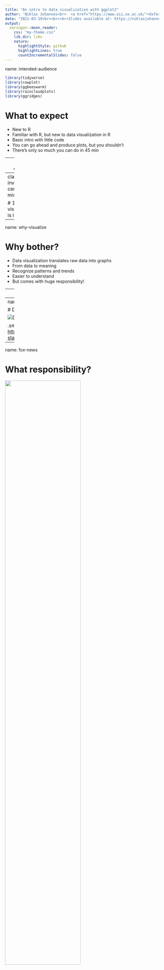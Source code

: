 ```yaml
---
title: "An intro to data visualization with ggplot2"
author: 'Niklas Johannes<br>  <a href="https://www.oii.ox.ac.uk/">Oxford Internet Institute</a><br><a href="http://twitter.com/NiklasJohannes"> <i class="fa fa-twitter fa-fw"></i>&nbsp; @NiklasJohannes</a>'
date: "2021-03-19<br><br><br>Slides available at: https://niklasjohannes.github.io/intro-ggplot2/"
output:
  xaringan::moon_reader:
    css: "my-theme.css"
    lib_dir: libs
    nature:
      highlightStyle: github
      highlightLines: true
      countIncrementalSlides: false
---
```

name: intended-audience

```r
library(tidyverse)
library(cowplot)
library(ggbeeswarm)
library(raincloudplots)
library(ggridges)
```


# What to expect

- New to R
- Familiar with R, but new to data visualization in R
- Basic intro with little code
- You can go ahead and produce plots, but you shouldn't
- There's only so much you can do in 45 min

---
name: outline

# Outline

1. Why visualization is important
2. Some basic principles of data visualization
3. Why R (and ggplot2)?
4. Some basic examples
5. Questions

---
class: inverse, center, middle

# 1. Why visualization is important

---
name: why-visualize

# Why bother?

- Data visualization translates raw data into graphs
- From data to meaning
- Recognize patterns and trends
- Easier to understand
- But comes with huge responsibility!

---
name: anscombe

# Anscombe's Quartett
<img src="https://upload.wikimedia.org/wikipedia/commons/thumb/e/ec/Anscombe%27s_quartet_3.svg/1200px-Anscombe%27s_quartet_3.svg.png" width="70%" align="center" />


.small[<https://en.wikipedia.org/wiki/Anscombe%27s_quartet>]
---
name: datasaurus

# Datasaurus Dozen

![Datasaurus](https://blog.revolutionanalytics.com/downloads/DataSaurus%20Dozen.gif)

.small[(Alberto Cairo, <https://www.autodesk.com/research/publications/same-stats-different-graphs>)]
---
name: fox-news

# What responsibility?
<img src="http://freerangestats.info/img/0176-fox-original.jfif" width="70%" align="center" />

.small[(Recreate properly with ggplot2: <http://freerangestats.info/blog/2020/04/06/crazy-fox-y-axis>)

(More examples: <https://www.reddit.com/r/dataisugly/>)]
---
name: propaganda

# What responsibility?

.pull-left[![Propaganda](materials/election.jpg)]

.pull-right[
- Hiding relevant data to highlight what benefits us
- Displaying too much data to obscure reality
- Using graphic forms in inappropriate ways (distorting the data)
]

.small[(Cairo, A. (2015). Graphics lies, misleading visuals. In New challenges for data design (pp. 103-116). Springer, London.)]

---
name: distorted-academia

# What responsibility?

```r
dat <- 
  tibble(
    Value = c(3.7, 4.1),
    Group = c("Control", "Treatment")
  )
```

.pull-left[
```r
ggplot(dat, aes(x = Group, y = Value)) +
  geom_bar(stat = "identity")
```
]

.pull-right[
```r
ggplot(dat, aes(x = Group, y = Value)) +
  geom_bar(stat = "identity") +
  ylim(c(0,100))
```
]

---
class: inverse, center, middle

# 2. Some basic principles of data visualization

---
name: principles1

# Principles

1. **Keep it simple and stupid**

.pull-left[
```r
dat <- 
  tibble(
    x = rnorm(100),
    y = 0.2 * x + rnorm(100),
    gender = rep(c("men", "women"), each = 50)
  )

ggplot(data = dat, aes(x, y, color = gender)) +
  geom_point()
```
]

.pull-right[
```r
ggplot(data = dat, aes(x, y, color)) +
  geom_point() +
  theme_cowplot()
```

]
---
name: principles2

# Principles

1. Keep it simple and stupid
2. **Show your data**

<img src="materials/bar_graphs.png" width="60%" align="center" />


.small[(From Weissgerber, T. L., Milic, N. M., Winham, S. J., & Garovic, V. D. (2015). Beyond bar and line graphs: time for a new data presentation paradigm. PLoS Biol, 13(4), e1002128.)]
---

name: principles2.2

# Principles

1. Keep it simple and stupid
2. **Show your data**

![Bar-bar-graphs](materials/kickstarter.jpg)

.small[(From <https://www.kickstarter.com/projects/1474588473/barbarplots>)]
---
name: principles3

# Principles

1. Keep it simple and stupid
2. Show your data
3. **Data-to-ink ratio (Tufte)**

.pull-left[
![Low-Ratio](https://infovis-wiki.net/w/images/2/2e/Dir1.png)
]

.pull-right[
![High-Ratio](https://infovis-wiki.net/w/images/1/1b/Dir2.png)
]

.small[(From <https://infovis-wiki.net/wiki/Data-Ink_Ratio>)]
---
name: principles4

# Principles

1. Keep it simple and stupid
2. Show your data
3. Data-to-ink ratio (Tufte)
4. **Know what you want to communicate**

.pull-left[
```r
ggplot(data = dat, aes(x, y, color = gender)) +
  geom_point() +
  facet_wrap(~ gender) +
  theme_cowplot() +
  theme(legend.position = "none")
```
]

.pull-right[
```r
ggplot(data = dat, aes(x, color = gender)) +
  geom_density() +
  theme_cowplot()
```
]
---
name: principles5

# Principles

1. Keep it simple and stupid
2. Show your data
3. Data-to-ink ratio (Tufte)
4. Know what you want to communicate
5. **In proportion and with correct axes**

.pull-left[
![Two-Axes](https://blog.datawrapper.de/img/full-180508_index2.png)
]

.pull-right[
![Two-Axes-Two-Plots](https://blog.datawrapper.de/img/full-180508_index10.png)
]

.small[(From <https://blog.datawrapper.de/dualaxis/>)]
---
name: principles6

# Principles

1. Keep it simple and stupid
2. Show your data
3. Data-to-ink ratio (Tufte)
4. Know what you want to communicate
5. In proportion and with correct axes
6. **Use color, size, position to make clear what's important**

.pull-left[
```r
dat <- 
  tibble(
    gender = rep(c("men", "women"), each = 100),
    x = rnorm(200)
  ) %>% 
  mutate(
    y = if_else(gender == "men", x * 0.1 + rnorm(100), x * 0.8 + rnorm(100))
  )

ggplot(dat, aes(x, y, shape = gender))+
  geom_point() +
  geom_smooth(method = "lm", color = "black")
```

]

.pull-right[
```r
ggplot(dat, aes(x, y, color = gender))+
  geom_point() +
  geom_smooth(method = "lm") +
  theme_cowplot()
```
]
---
class: inverse, center, middle

# 3. Why R (and ggplot2)?

---
name: why-ggplot

# Why R (and ggplot2)?

- Reusable, reproducible, efficient
- `ggplot2` de facto standard for R users
- Flexible, highly customizable
- Consistent underlying logic in creating graphs: (Layered) grammar of graphics
- Publication-level output
- Active user base with infinite resources online (Stackoverflow etc.)
- Pretty

---
name: ggplotbook

# Go-to resource

<img src="https://ggplot2-book.org/cover.jpg" width="30%" align="center" />

<https://ggplot2-book.org/index.html>

---
name: grammar1

# Grammar of graphics

> In brief, the grammar tells us that a **graphic maps the data to the aesthetic attributes (colour, shape, size) of geometric objects** (points, lines, bars).

> The grammar makes it easier for you to **iteratively update a plot, changing a single feature at a time**. The grammar is also useful because it suggests the high-level aspects of a plot that can be changed, giving you a framework to think about graphics, and hopefully **shortening the distance from mind to paper**. It also encourages the use of graphics customised to a particular problem, rather than relying on specific chart types.

---
name: grammar2

# Grammar of graphics

<img src="https://miro.medium.com/max/3840/1*mcLnnVdHNg-ikDbHJfHDNA.png" width="80%" class="center" />

- Think of the layers as building blocks
- Combine and shuffle them to create any kind of graph you want
- The use of these layers is hierarchical and logically consistent

.small[(From <https://towardsdatascience.com/a-comprehensive-guide-to-the-grammar-of-graphics-for-effective-visualization-of-multi-dimensional-1f92b4ed4149>)

(See Wickham's [paper](http://vita.had.co.nz/papers/layered-grammar.pdf))]
---
name: layers

# So what are these layers?

- **data**: observations organized as variables
- **aesthetic mapping**: maps variables in the data to aesthetic qualities/categories (e.g., variables to color or shape)
- **scales**: implement the mapping, turning values in the data into values in the graph (e.g., how groups get assigned colors, create axes and legends)
- **geometric objects (geoms)**: turns values in the data into geometric objects (e.g., points lines)
- **stats**: summarize and transform data values
- **facets**: how shall we "split up" the graph into displaying subsets of the data
- **coord**: coordinate system, how are data coordinates translated to the space of the graph
- **themes**: fine-tune the looks of your graph
---
name: layers-data1

# Data

```r
knitr::kable(head(mtcars), format = "html")
```
```r
my_cars <- 
  mtcars %>% 
  mutate(
    cyl = as.factor(cyl)
  )
```

---
name: layers-data2

# Data
.pull-left[
Nothing happens yet: We just told `ggplot2` what data to translate to a graph.
```r
ggplot(data = my_cars)
```
]

.pull-right[
```r
ggplot(data = my_cars)
```
]
---
name: layers-aesthetics

# Aesthetic mapping

.pull-left[
Next, we tell `ggplot2` what variables to map to which properties: the `mpg` variable to the x axis and the `disp` variable to the y axis.
```r
ggplot(
  data = my_cars,
  aes( #<<
    x = mpg, #<<
    y = disp #<<
  ) #<<
)
```
]

.pull-right[
```r
ggplot(
  data = my_cars,
  aes( #<<
    x = mpg, #<<
    y = disp #<<
  ) #<<
)
```
]

---
name: layers-geoms

# Geoms

.pull-left[
Time to translate those mappings into something we can see: a point for each x-y-combination.
```r
ggplot(
  data = my_cars,
  aes(
    x = mpg,
    y = disp
  )
) +
  geom_point() #<<
```
]

.pull-right[
```r
ggplot(
  data = my_cars,
  aes(
    x = mpg,
    y = disp
  )
) +
  geom_point() #<<
```
]

---
name: layers-facets

# Facets

.pull-left[
Now we tell `ggplot2` that we want to display subsets of the data, with one facet per set.
```r
ggplot(
  data = my_cars,
  aes(
    x = mpg,
    y = disp
  )
) +
  geom_point() +
  facet_wrap(~ cyl) #<<
```
]

.pull-right[
```r
ggplot(
  data = my_cars,
  aes(
    x = mpg,
    y = disp
  )
) +
  geom_point() +
  facet_wrap(~ cyl)
```
]

---
name: revisit-aesthetics1

# Back to aesthetic mapping

.pull-left[
Let's add another aesthetic: We tell `ggplot2` that we want another variable mapped to a separate visual property: not one of the axes, but color this time.
```r
ggplot(
  data = my_cars,
  aes(
    x = mpg,
    y = disp,
    color = cyl #<<
  )
) +
  geom_point() 
```
]

.pull-right[
```r
ggplot(
  data = my_cars,
  aes(
    x = mpg,
    y = disp,
    color = cyl
  )
) +
  geom_point()
```
]

---
name: revisit-aesthetics2

# Back to aesthetic mapping

.pull-left[
What's happening? Why can't we just assign the color inside the geom?
```r
ggplot(
  data = my_cars,
  aes(
    x = mpg,
    y = disp
  )
) +
  geom_point(
    color = cyl #<<
  ) 
```
]

---
name: revisit-aesthetics3

# Back to aesthetic mapping

.pull-left[
The `color` argument inside our geom expects, well, a color. We're not saying "Map the values in this variable to different colors". We're saying "All points in this geom should have the color `cyl`." But `cyl` isn't a color.
```r
ggplot(
  data = my_cars,
  aes(
    x = mpg,
    y = disp
  )
) +
  geom_point(
    color = "pink" #<<
  ) 
```
]

.pull-right[
```r
ggplot(
  data = my_cars,
  aes(
    x = mpg,
    y = disp
  )
) +
  geom_point(
    color = "pink"
  )
```
]

---
name: revisit-aesthetics4

# Back to aesthetic mapping

.pull-left[
For mapping color (i.e., an aesthetic) we need the `aes` (= aesthetics) argument. We can put this argument into our geom specifically instead of specifying it for the entire plot.
```r
ggplot(
  data = my_cars,
  aes(
    x = mpg,
    y = disp
  )
) +
  geom_point(
    aes( #<<
      color = cly #<<
    ) #<<
  ) 
```
]

.pull-right[
```r
ggplot(
  data = my_cars,
  aes(
    x = mpg,
    y = disp
  )
) +
  geom_point(
    aes(
      color = cyl
    )
  ) 
```
]

---
name: revisit-geoms1

# Back to geoms

.pull-left[
Let's add another geom: this is where the layer grammar really has its strengths.
```r
ggplot(
  data = my_cars,
  aes(
    x = mpg,
    y = disp,
    color = cyl
  )
) +
  geom_point() +
  geom_smooth( #<<
    method = "lm" #<<
  ) #<<
```
]

.pull-right[
```r
ggplot(
  data = my_cars,
  aes(
    x = mpg,
    y = disp,
    color = cyl
  )
) +
  geom_point() +
  geom_smooth( #<<
    method = "lm" #<<
  ) #<<
```
]

---
name: revisit-geoms2

# Back to geoms

.pull-left[
Where we map aesthetics matters: If we map the `cyl` variable to color only in the point geom, that's the only place where the colors are assigned, but not for the regression lines.
```r
ggplot(
  data = my_cars,
  aes(
    x = mpg,
    y = disp
  )
) +
  geom_point(
    aes( #<<
      color = cyl #<<
    ) #<<
  ) +
  geom_smooth(
    method = "lm"
  )
```
]

.pull-right[
We didn't tell `ggplot2` anywhere that the line colors should be mapped to a variable.
```r
ggplot(
  data = my_cars,
  aes(
    x = mpg,
    y = disp
  )
) +
  geom_point(
    aes(
      color = cyl
    )
  ) +
  geom_smooth(
    method = "lm"
  )
```
]

---
name: revisit-geoms3

# Back to geoms

.pull-left[
So we can map for each geom.
```r
ggplot(
  data = my_cars,
  aes(
    x = mpg,
    y = disp
  )
) +
  geom_point(
    aes( #<<
      color = cyl #<< 
    ) #<<
  ) +
  geom_smooth(
    aes( #<<
      color = cyl #<<
    ), #<<
    method = "lm"
  )
```
]

.pull-right[
```r
ggplot(
  data = my_cars,
  aes(
    x = mpg,
    y = disp
  )
) +
  geom_point(
    aes(
      color = cyl
    )
  ) +
  geom_smooth(
    aes(
      color = cyl
    ),
    method = "lm"
  )
```
]

---
name: revisit-geoms4

# Back to geoms

.pull-left[
Or each geom "inherits" from our initial mapping.
```r
ggplot(
  data = my_cars,
  aes(
    x = mpg,
    y = disp,
    color = cyl #<<
  )
) +
  geom_point() +
  geom_smooth(
    method = "lm"
  )
```
]

.pull-right[
```r
ggplot(
  data = my_cars,
  aes(
    x = mpg,
    y = disp,
    color = cyl
  )
) +
  geom_point() +
  geom_smooth(
    method = "lm"
  )
```
]

---
name: scales

# What about the scales layer?

.pull-left[
Now we scale from the data realm (i.e., our data frame) to the aesthetic realm. In our case: Adjust axis-range.
```r
ggplot(
  data = my_cars,
  aes(
    x = mpg,
    y = disp
  )
) +
  scale_x_continuous( #<<
    name = "Miles per Gallon", #<<
    limits = c(8, 36) #<<
  ) + #<<
  scale_y_continuous( #<<
    name = "Displacement", #<<
    limits = c(0, 550) #<<
  ) + #<<
  geom_point()
```
]

.pull-right[
```r
ggplot(
  data = my_cars,
  aes(
    x = mpg,
    y = disp
  )
) +
  scale_x_continuous(
    name = "Miles per Gallon",
    limits = c(8, 36)
  ) +
  scale_y_continuous(
    name = "Displacement",
    limits = c(0, 550)
  ) +
  geom_point()
```
]

---
name: scales2

# What about the scales layer?

.pull-left[
`ggplot2` scales automatically to see the full data, but you can overwrite that.
```r
ggplot(
  data = my_cars,
  aes(
    x = mpg,
    y = disp
  )
) +
  scale_x_continuous( #<<
    name = "Miles per Gallon", #<<
    limits = c(10, 15) #<<
  ) + #<<
  scale_y_continuous( #<<
    name = "Displacement", #<<
    limits = c(200, 400) #<<
  ) + #<<
  geom_point()
```
]

.pull-right[
```r
ggplot(
  data = my_cars,
  aes(
    x = mpg,
    y = disp
  )
) +
  scale_x_continuous(
    name = "Miles per Gallon",
    limits = c(10, 15)
  ) +
  scale_y_continuous(
    name = "Displacement",
    limits = c(200, 400)
  ) +
  geom_point()
```
]

---
name: stats1

# The stats layer

.pull-left[
Here we tell `ggplot2` to do the work for us: Don't count how many cars with each number of `cyl` there are, but calculate the mean for each group of `cyl`.
```r
ggplot(
  data = my_cars,
  aes(
    x = cyl,
    y = disp
  )
) +
  stat_summary( #<<
    fun = "mean", #<<
    geom = "bar" #<<
  ) #<<
```
]

.pull-right[
```r
ggplot(
  data = my_cars,
  aes(
    x = cyl,
    y = disp
  )
) +
  stat_summary(
    fun = "mean",
    geom = "bar"
  )
```
]

---
name: stats2

# The stats layer

.pull-left[
Then we tell `ggplot2` to also calculate error bars.
```r
ggplot(
  data = my_cars,
  aes(
    x = cyl,
    y = disp
  )
) +
  stat_summary(
    fun = "mean",
    geom = "bar"
  ) +
  stat_summary( #<<
    fun.data = mean_cl_normal, #<<
    geom = "errorbar", #<<
    width = 0.05 #<<
  )#<<
```
]

.pull-right[
```r
ggplot(
  data = my_cars,
  aes(
    x = cyl,
    y = disp
  )
) +
  stat_summary(
    fun = "mean",
    geom = "bar"
  ) +
  stat_summary(
    fun.data = mean_cl_normal,
    geom = "errorbar",
    width = 0.05
  )
```
]

---
name: stats3

# The stats layer

I prefer to calculate summary stats myself and visualize them directly with ggplot.
```r
my_stats <- 
  my_cars %>% 
  group_by(cyl) %>% 
  summarise(
    mean = mean(disp),
    ci_low = mean_cl_normal(disp)[1, 2],
    ci_high = mean_cl_normal(disp)[1, 3]
  )
```

```r
knitr::kable(head(my_stats), format = "html")
```

---
name: manual-stats1

# Creating graphs from own summary stats

.pull-left[
Then we tell `ggplot2` to visualize the stats that we calculated: first a geom for the means.
```r
ggplot(
  data = my_stats, #<<
  aes(
    x = cyl,
    y = mean
  )
) +
  geom_bar( #<<
    stat = "identity" #<<
  ) #<<
```
]

.pull-right[
```r
ggplot(
  data = my_stats, #<<
  aes(
    x = cyl,
    y = mean
  )
) +
  geom_bar( #<<
    stat = "identity" #<<
  ) #<<
```
]

---
name: manual-stats2

# Creating graphs from own summary stats

.pull-left[
Then a geom for the error bars, where we tell `ggplot2` where the error bars should begin and end.
```r
ggplot(
  data = my_stats,
  aes(
    x = cyl,
    y = mean
  )
) +
  geom_bar(
    stat = "identity"
  ) +
  geom_errorbar( #<<
    aes( #<<
      ymin = ci_low, #<<
      ymax = ci_high #<<
    ), #<<
    width = 0.05 #<<
  ) #<<
```
]

.pull-right[
```r
ggplot(
  data = my_stats, #<<
  aes(
    x = cyl,
    y = mean
  )
) +
  geom_bar(
    stat = "identity"
  ) +
  geom_errorbar(
    aes(
      ymin = ci_low,
      ymax = ci_high
    ),
    width = 0.05
  )
```
]

---
name: why-own-stats

# Why would we do that?

Remember the principle of showing your data?

![Bar-bar-graphs](materials/kickstarter.jpg)

---
name: mixing-data-frames

# Showing both raw and aggregated data

.pull-left[
We can start with showing the raw data (i.e., individual data points).
```r
ggplot(
  data = my_cars, #<<
  aes(
    x = cyl,
    y = disp,
    color = cyl
  )
) +
  geom_point()
```
]

.pull-right[
```r
ggplot(
  data = my_cars,
  aes(
    x = cyl,
    y = disp,
    color = cyl
  )
) +
  geom_point()
```
]

---
name: mixing-data-frames2

# Showing both raw and aggregated data

.pull-left[
Let's add a bit of jitter so it's easier to see the points.
```r
ggplot(
  data = my_cars,
  aes(
    x = cyl,
    y = disp,
    color = cyl
  )
) +
  geom_point(
    position = position_dodge2(0.2) #<<
  )
```
]

.pull-right[
```r
ggplot(
  data = my_cars,
  aes(
    x = cyl,
    y = disp,
    color = cyl
  )
) +
  geom_point(
    position = position_dodge2(0.2)
  )
```
]
---
name: mixing-data-frames3

# Showing both raw and aggregated data

.pull-left[
Now `ggplot2` doesn't have to calculate summary stats for us. We can add a geom that refers to a different data set that contains that info: our summary stats.
.small[
```r
ggplot(
  data = my_cars,
  aes(
    x = cyl,
    y = disp,
    color = cyl
  )
) +
  geom_point(
    position = position_dodge2(0.2)
  ) +
  geom_point(
    data = my_stats, #<<
    aes( #<<
      x = cyl, #<<
      y = mean, #<<
      color = cyl #<<
    ) #<<
  )
```
]
]

.pull-right[
```r
ggplot(
  data = my_cars,
  aes(
    x = cyl,
    y = disp,
    color = cyl
  )
) +
  geom_point(
    position = position_dodge2(0.2)
  ) +
  geom_point(
    data = my_stats,
    aes(
      x = cyl,
      y = mean,
      color = cyl
    )
  )
```
]
---
name: mixing-data-frames4

# Showing both raw and aggregated data

.pull-left[
Our summary stats data set also contains the lower and upper CI. We include a geom to visualize them.
.small[
```r
ggplot(
  data = my_cars,
  aes(
    x = cyl,
    y = disp,
    color = cyl
  )
) +
  geom_point(
    position = position_dodge2(0.2)
  ) +
  geom_point(
    data = my_stats,
    aes(
      x = cyl,
      y = mean,
      color = cyl
    )
  ) +
  geom_errorbar( #<<
    data = my_stats, #<<
    aes( #<<
      x = cyl, #<<
      y = mean, #<<
      ymin = ci_low, #<<
      ymax = ci_high, #<<
      color = cyl #<<
    ), #<<
    width = 0 #<<
  ) #<<
```
]
]

.pull-right[
```r
ggplot(
  data = my_cars,
  aes(
    x = cyl,
    y = disp,
    color = cyl
  )
) +
  geom_point(
    position = position_dodge2(0.2)
  ) +
  geom_point(
    data = my_stats,
    aes(
      x = cyl,
      y = mean,
      color = cyl
    )
  ) +
  geom_errorbar(
    data = my_stats,
    aes(
      x = cyl,
      y = mean,
      ymin = ci_low,
      ymax = ci_high,
      color = cyl
    ),
    width = 0
  )
```
]
---
name: making-it-pretty

# Making it pretty
.small[

.pull-left[
```r
ggplot(
  data = my_cars,
  aes(
    x = cyl,
    y = disp,
    color = cyl
  )
) +
  geom_point(
    position = position_dodge2(0.2)
  ) +
  geom_point(
    data = my_stats,
    size = 4, #<<
    aes(
      x = cyl,
      y = mean,
      color = cyl
    )
  ) +
  geom_errorbar(
    data = my_stats,
    aes(
      x = cyl,
      y = mean,
      ymin = ci_low,
      ymax = ci_high,
      color = cyl
    ),
    width = 0
  ) +
  scale_x_discrete(name = "Numer of Cylinders") + #<<
  scale_y_continuous(name = "Displacement") + #<<
  theme_cowplot() + #<<
  theme(legend.position = "none") #<<
```
]
]

.pull-right[
```r
ggplot(
  data = my_cars,
  aes(
    x = cyl,
    y = disp,
    color = cyl
  )
) +
  geom_point(
    position = position_dodge2(0.2)
  ) +
  geom_point(
    size = 4,
    data = my_stats,
    aes(
      x = cyl,
      y = mean,
      color = cyl
    )
  ) +
  geom_errorbar(
    data = my_stats,
    aes(
      x = cyl,
      y = mean,
      ymin = ci_low,
      ymax = ci_high,
      color = cyl
    ),
    width = 0
  ) +
  scale_x_discrete(name = "Numer of Cylinders") +
  scale_y_continuous(name = "Displacement") +
  theme_cowplot() +
  theme(legend.position = "none")
```
]

---
name: layers-as-objects1

# Graphs (and layers) as objects

R is an object-based language, and `ggplot2` is not exception. It saves us time and makes treating layers of the plot as building blocks easier.

.pull-left[
```r
# assign the object
layer1 <- 
  ggplot(
    data = my_cars,
    aes(
      x = cyl,
      y = disp,
      color = cyl
    )
  )
# call the object
layer1
```
]

.pull-right[
```r
# assign the objects
layer1 <- 
  ggplot(
    data = my_cars,
    aes(
      x = cyl,
      y = disp,
      color = cyl
    )
  )
# call the object
layer1
```
]
---
name: layers-as-objects3

# Graphs (and layers) as objects

Assigning components let's us experiment with different layers and geoms.

.pull-left[
```r
layer2 <- 
  geom_point(
    position = position_dodge2(0.2)
  )

# call objects
layer1 + layer2
```
]

.pull-right[
```r
layer2 <- 
  geom_point(
    position = position_dodge2(0.2)
  )

# call objects
layer1 + layer2
```
]
---
name: layers-as-objects4

# Graphs (and layers) as objects

Assigning components let's us experiment with different layers and geoms.

.pull-left[
```r
layer2 <- 
  geom_violin() #<<

# call objects
layer1 + layer2
```
]

.pull-right[
```r
layer2 <- 
  geom_violin() #<<

# call objects
layer1 + layer2
```
]
---
name: layers-as-objects5

# Graphs (and layers) as objects

This way, we can recreate the previous figure with a different geom.

.small[
.pull-left[
```r
our_figure <- 
  layer1 +
  layer2 +
  geom_point(
    data = my_stats,
    aes(
      x = cyl,
      y = mean,
      color = cyl
    )
  ) +
  geom_errorbar(
    data = my_stats,
    aes(
      x = cyl,
      y = mean,
      ymin = ci_low,
      ymax = ci_high,
      color = cyl
    ),
    width = 0
  ) +
  scale_x_discrete(name = "Numer of Cylinders") +
  scale_y_continuous(name = "Displacement") +
  theme_cowplot() +
  theme(legend.position = "none")

# call figure
our_figure
```
]
]

.pull-right[
```r
our_figure <- 
  layer1 +
  layer2 +
  geom_point(
    data = my_stats,
    aes(
      x = cyl,
      y = mean,
      color = cyl
    )
  ) +
  geom_errorbar(
    data = my_stats,
    aes(
      x = cyl,
      y = mean,
      ymin = ci_low,
      ymax = ci_high,
      color = cyl
    ),
    width = 0
  ) +
  scale_x_discrete(name = "Numer of Cylinders") +
  scale_y_continuous(name = "Displacement") +
  theme_cowplot() +
  theme(legend.position = "none")

our_figure
```
]

---
name: save-graph

# Saving graphs

Submitting figures to a journal in the right format, size, and resolution can be a real pain. Thankfully, `ggplot2` makes it easy.
```r
ggsave(
  plot = our_figure, # which graph to save
  filename = "figures/figure1.tiff",
  dpi = 300, # resolution
  height = 10,
  width = 8,
  units = "in"
)
```

---
class: inverse, center, middle

# 4. Some basic examples

---
name: histograms1

# Showing distributions: Histograms
.pull-left[
```r
ggplot(
  data = iris,
  aes(
    x = Sepal.Length
  )
) +
  geom_histogram(
    fill = "#009E73"
  ) +
  labs(
    x = "Sepal length",
    y = "Frequency"
  ) +
  theme_cowplot()
```
]

.pull-right[
```r
ggplot(
  data = iris,
  aes(
    x = Sepal.Length
  )
) +
  geom_histogram(
    fill = "#009E73"
  ) +
  labs(
    x = "Sepal length",
    y = "Frequency"
  ) +
  theme_cowplot()
```
]
---
name: histograms2

# Showing distributions: Histograms

<img src="https://royalsocietypublishing.org/cms/asset/f0e521bc-ad59-4933-b86f-a1b11bc009d4/rsos202049f01.jpg" width="70%" align="center" />

.small[(From <https://royalsocietypublishing.org/doi/10.1098/rsos.202049>)]
---
name: density1

# Showing distributions: Densityplots

.pull-left[
```r
ggplot(
  data = iris,
  aes(
    x = Sepal.Length
  )
) +
  geom_density(
    fill = "#009E73",
    color = "#009E73"
  ) +
  labs(
    x = "Sepal length",
    y = "Density"
  ) +
  theme_cowplot()
```
]

.pull-right[
```r
ggplot(
  data = iris,
  aes(
    x = Sepal.Length
  )
) +
  geom_density(
    fill = "#009E73",
    color = "#009E73"
  ) +
  labs(
    x = "Sepal length",
    y = "Density"
  ) +
  theme_cowplot()
```
]
---
name:density2

# Showing distributions: Densityplots by group

.pull-left[
We can show distributions in one graph.
```r
ggplot(
  data = iris,
  aes(
    x = Sepal.Length,
    color = Species, #<<
    fill = Species #<<
  )
) +
  geom_density(
    alpha = 0.2
  ) +
  scale_fill_manual(values = c("#E69F00", "#56B4E9", "#009E73")) +
  scale_color_manual(values = c("#E69F00", "#56B4E9", "#009E73")) +
  labs(
    x = "Sepal length",
    y = "Density"
  ) +
  theme_cowplot()
```
.small[Color from <https://www.datanovia.com/en/blog/ggplot-colors-best-tricks-you-will-love/#use-a-colorblind-friendly-palette>]
]

.pull-right[
```r
ggplot(
  data = iris,
  aes(
    x = Sepal.Length,
    color = Species, #<<
    fill = Species #<<
  )
) +
  geom_density(
    alpha = 0.2
  ) +
  scale_fill_manual(values = c("#E69F00", "#56B4E9", "#009E73")) +
  scale_color_manual(values = c("#E69F00", "#56B4E9", "#009E73")) +
  labs(
    x = "Sepal length",
    y = "Density"
  ) +
  theme_cowplot()
```
]
---
name:density3

# Showing distributions: Densityplots by group

.pull-left[
Or we show distributions by including a facet which shows subsets of the data.
```r
ggplot(
  data = iris,
  aes(
    x = Sepal.Length,
    color = Species,
    fill = Species
  )
) +
  geom_density(
    alpha = 0.2
  ) +
  facet_wrap(~ Species) + #<<
  scale_fill_manual(values = c("#E69F00", "#56B4E9", "#009E73")) +
  scale_color_manual(values = c("#E69F00", "#56B4E9", "#009E73")) +
  labs(
    x = "Sepal length",
    y = "Density"
  ) +
  theme_cowplot()
```
]

.pull-right[
```r
ggplot(
  data = iris,
  aes(
    x = Sepal.Length,
    color = Species,
    fill = Species
  )
) +
  geom_density(
    alpha = 0.2
  ) +
  facet_wrap(~ Species) + #<<
  scale_fill_manual(values = c("#E69F00", "#56B4E9", "#009E73")) +
  scale_color_manual(values = c("#E69F00", "#56B4E9", "#009E73")) +
  labs(
    x = "Sepal length",
    y = "Density"
  ) +
  theme_cowplot()
```
]

---
name: ridges

# Showing distributions: Ridges

.pull-left[
Easily one of the prettiest ways to show distributions: `ggridges`.
```r
library(ggridges)

ggplot(
  data = iris,
  aes(
    x = Sepal.Length,
    y = Species,
    fill = Species
  )
) +
  geom_density_ridges( #<<
    alpha = 0.4 #<<
  ) +
  scale_fill_manual(values = c("#E69F00", "#56B4E9", "#009E73")) +
  scale_color_manual(values = c("#E69F00", "#56B4E9", "#009E73")) +
  labs(
    x = "Sepal length",
    y = "Sepal Length"
  ) +
  theme_cowplot() +
  theme(legend.position = "none")
```
]

.pull-right[
```r
ggplot(
  data = iris,
  aes(
    x = Sepal.Length,
    y = Species,
    fill = Species
  )
) +
  geom_density_ridges( #<<
    alpha = 0.4 #<<
  ) +
  scale_fill_manual(values = c("#E69F00", "#56B4E9", "#009E73")) +
  scale_color_manual(values = c("#E69F00", "#56B4E9", "#009E73")) +
  labs(
    x = "Sepal length",
    y = "Sepal Length"
  ) +
  theme_cowplot() +
  theme(legend.position = "none")
```
]
---
name: beeswarm1

# Showing distributions: Beeswarms

.pull-left[
```r
library(ggbeeswarm)

ggplot(
  data = iris,
  aes(
    x = Species,
    y = Sepal.Length,
    color = Species
  )
) +
  geom_beeswarm() +
  labs(
    x = "Species",
    y = "Sepal length"
  ) +
  theme_cowplot() +
  theme(legend.position = "none")
```
]

.pull-right[
```r
ggplot(
  data = iris,
  aes(
    x = Species,
    y = Sepal.Length,
    color = Species
  )
) +
  geom_beeswarm() +
  labs(
    x = "Species",
    y = "Sepal length"
  ) +
  theme_cowplot() +
  theme(legend.position = "none")
```
]

---
name: beeswarm2

# Showing distributions: Beeswarms

<img src="https://digital-wellbeing.github.io/smartphone-use/analysis_report_files/figure-html/figure1-1.png" width="70%" align="center" />

.small[(From https://digital-wellbeing.github.io/smartphone-use/descriptives-and-visualizations.html#plots-for-paper)]

---
name: rainclouds

# Showing distributions: Rainclouds

.pull-left[
Check <https://github.com/jorvlan/raincloudplots>
.small[
```r
library(raincloudplots)

# create data set in correct format
df_1x1 <- data_1x1(
  array_1 = iris$Sepal.Length[1:50],
  array_2 = iris$Sepal.Length[51:100],
  jit_distance = .09,
  jit_seed = 321)

# create plot
raincloud <- raincloud_1x1_repmes(
  data = df_1x1,
  colors = (c('dodgerblue', 'darkorange')),
  fills = (c('dodgerblue', 'darkorange')),
  line_color = 'gray',
  line_alpha = .8,
  size = 2,
  alpha = .3,
  align_clouds = FALSE) +
  scale_x_continuous(breaks=c(1,2), labels=c("Pre", "Post"), limits=c(0, 3)) +
  xlab("Time") + 
  ylab("Score") +
  theme_classic()

raincloud
```
]
]

.pull-right[
```r
# create data set in correct format
# create data set in correct format
df_1x1 <- data_1x1(
  array_1 = iris$Sepal.Length[1:50],
  array_2 = iris$Sepal.Length[51:100],
  jit_distance = .09,
  jit_seed = 321)

# create plot
raincloud <- raincloud_1x1_repmes(
  data = df_1x1,
  colors = (c('dodgerblue', 'darkorange')),
  fills = (c('dodgerblue', 'darkorange')),
  line_color = 'gray',
  line_alpha = .8,
  size = 2,
  alpha = .3,
  align_clouds = FALSE) +
  scale_x_continuous(breaks=c(1,2), labels=c("Pre", "Post"), limits=c(0, 3)) +
  xlab("Time") + 
  ylab("Score") +
  theme_classic()

raincloud
```
]
---
name: rainclouds2

# Showing distributions: Rainclouds
<img src="https://digital-wellbeing.github.io/smartphone-use/analysis_report_files/figure-html/traits-visualize-1.png" width="45%" align="center" />

.small[(From <https://digital-wellbeing.github.io/smartphone-use/descriptives-and-visualizations.html#meta-level>)]

---
name: scatterplot

# Showing regression results

```r
set.seed(42)
chess <- 
  tibble(
    intelligence = rnorm(1000, 100, 15),
    chess_club = rep(c(1,0), 500),
    rating = 0 + 15*intelligence/10 + 0*chess_club + 7*(intelligence/10*chess_club) + rnorm(1000, 50, 30)
  ) %>% 
  mutate(
    chess_club = as.factor(chess_club),
    chess_club = fct_recode(
      chess_club,
      "Yes" = "1",
      "No" = "0"
    )
  )
```

Contrived example: Is intelligence related to ratings of chess players? And does going to a chess club as a kid influence that relation?
.pull-left[
```r
ggplot(
  data = chess,
  aes(
    x = intelligence,
    y = rating
  )
) +
  geom_point() +
  geom_smooth(
    method = "lm"
  ) +
  theme_cowplot()
```
]

.pull-right[
```r
ggplot(
  data = chess,
  aes(
    x = intelligence,
    y = rating
  )
) +
  geom_point() +
  geom_smooth(
    method = "lm"
  ) +
  theme_cowplot()
```
]

---
name: scatterplot2

# Showing regression results

.pull-left[
```r
ggplot(
  data = chess,
  aes(
    x = intelligence,
    y = rating,
    color = chess_club #<<
  )
) +
  geom_point() +
  geom_smooth(
    method = "lm"
  ) +
  theme_cowplot()
```
]

.pull-right[
```r
ggplot(
  data = chess,
  aes(
    x = intelligence,
    y = rating,
    color = chess_club
  )
) +
  geom_point() +
  geom_smooth(
    method = "lm"
  ) +
  theme_cowplot()
```
]

---
name: scatterplot3

# Showing regression results

.pull-left[
```r
ggplot(
  data = chess,
  aes(
    x = intelligence,
    y = rating,
    color = chess_club
  )
) +
  geom_point() +
  geom_smooth(
    method = "lm"
  ) +
  facet_wrap(~ chess_club) + #<<
  theme_cowplot()
```
]

.pull-right[
```r
ggplot(
  data = chess,
  aes(
    x = intelligence,
    y = rating,
    color = chess_club
  )
) +
  geom_point() +
  geom_smooth(
    method = "lm"
  ) +
  facet_wrap(~ chess_club) +
  theme_cowplot()
```
]
---
name: regression-plot

# Showing regression results

Let's run a simple regression: With each IQ point, our rating goes up, but especially when we went to a chess club as a kid.
.small[
```r
my_regression <- 
  lm(
    rating ~ intelligence * chess_club, 
    data = chess
    )

summary(my_regression)
```
]

---
name: regression-plot2

# Showing regression results

Let's turn that summary into a data set that we can visualize.
```r
regression_dat <- 
  coef(my_regression) %>% 
  as_tibble(rownames = "effect") %>% 
  rename(estimate = value) %>% 
  left_join(
    .,
    confint(my_regression) %>% 
      as_tibble(rownames = "effect"),
    by = c("effect")
  ) %>% 
  filter(effect != "(Intercept)") %>% 
  mutate(effect = as.factor(effect))
```

```r
knitr::kable(regression_dat, format = "html")
```

---
name: regression-plot2

# Showing regression results

With that data set, we can visualize the outcomes of the regression.
.pull-left[
```r
ggplot(
  data = regression_dat,
  aes(
    x = estimate,
    y = effect
  )
) +
  geom_vline(
    xintercept = 0,
    linetype = "dashed"
  ) +
  geom_pointrange(
    aes(
      xmin = `2.5 %`,
      xmax = `97.5 %`
    ),
    color = "#009E73",
    size = 0.7
  ) +
  theme_cowplot()
```
]

.pull-right[
```r
ggplot(
  data = regression_dat,
  aes(
    x = estimate,
    y = effect
  )
) +
  geom_vline(
    xintercept = 0,
    linetype = "dashed"
  ) +
  geom_pointrange(
    aes(
      xmin = `2.5 %`,
      xmax = `97.5 %`
    ),
    color = "#009E73",
    size = 0.7
  ) +
  theme_cowplot()
```
]
---
name: regression-plot3

# Showing regression results

Actually, let's scale the predictor so that the intelligence effect represents the increase for every ten points in IQ.
.small[
.pull-left[
```r
ggplot(
  data = regression_dat %>% 
    mutate(
      across(
        -effect,
        ~ case_when(
          effect != "chess_clubYes" ~ .x * 10,
          TRUE ~ .x
        )
      )
    ),
  aes(
    x = estimate,
    y = effect
  )
) +
  geom_vline(
    xintercept = 0,
    linetype = "dashed",
    color = "grey",
    alpha = 0.6
  ) +
  geom_pointrange(
    aes(
      xmin = `2.5 %`,
      xmax = `97.5 %`
    ),
    color = "#009E73",
    size = 0.7
  ) +
  theme_cowplot() +
  theme(
    axis.title.y = element_blank()
  )
```
]
]

.pull-right[
```r
ggplot(
  data = regression_dat %>% 
    mutate(
      across(
        -effect,
        ~ case_when(
          effect != "chess_clubYes" ~ .x * 10,
          TRUE ~ .x
        )
      )
    ),
  aes(
    x = estimate,
    y = effect
  )
) +
  geom_vline(
    xintercept = 0,
    linetype = "dashed",
    color = "grey",
    alpha = 0.6
  ) +
  geom_pointrange(
    aes(
      xmin = `2.5 %`,
      xmax = `97.5 %`
    ),
    color = "#009E73",
    size = 0.7
  ) +
  theme_cowplot() +
  theme(
    axis.title.y = element_blank()
  )
```
]

---
class: inverse, center, middle

# 5. Questions?